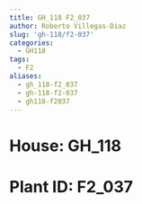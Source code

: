 ```yaml
---
title: GH_118 F2_037
author: Roberto Villegas-Diaz
slug: 'gh-118/f2-037'
categories:
  - GH118
tags:
  - F2
aliases:
  - gh_118-f2_037
  - gh-118-f2-037
  - gh118-f2037
---
```


# **House**: GH_118
# **Plant ID**: F2_037
